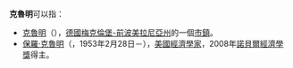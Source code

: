 '''克魯明'''可以指：

*[[克魯明|克魯明]]（{{lang-de|Krummin}}），[[德國|德國]][[梅克倫堡-前波美拉尼亞州|梅克倫堡-前波美拉尼亞州]]的一個[[市鎮_(德國)|市鎮]]。
*[[保羅·克魯明|保羅·克魯明]]（{{lang-en|Paul Robin Krugman}}，1953年2月28日－），[[美國|美國]][[經濟學家|經濟學家]]，2008年[[諾貝爾經濟學獎|諾貝爾經濟學獎]]得主。

{{Disambig|Cat=三字消歧義}}